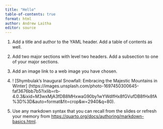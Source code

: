 ```yaml
---
title: "Hello"
table-of-contents: true
format: html
author: Andrew Laitha
editor: source
---
```


1.  Add a title and author to the YAML header. Add a table of contents as well.

2.  Add two major sections with level two headers. Add a subsection to one of your major sections.

3.  Add an image link to a web image you have chosen.
4. ! [Shymbulak's Inaugural Snowfall: Embracing the Majestic Mountains in Winter] (https://images.unsplash.com/photo-1697450300645-faf3676bb7b5?ixlib=rb-4.0.3&ixid=M3wxMjA3fDB8MHxwaG90by1wYWdlfHx8fGVufDB8fHx8fA%3D%3D&auto=format&fit=crop&w=2940&q=80).

4.  Use any markdown syntax that you can recall from the slides or refresh your memory from <https://quarto.org/docs/authoring/markdown-basics.html>.


